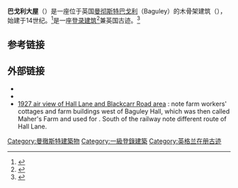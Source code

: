 {{Infobox building
|name=巴戈利大屋
|image=Baguley Hall.jpg
|caption=巴戈利大屋
|type=
|architectural_style=Timber Framed
|structural_system=
|client=Sir William Baguley
|location=[[巴戈利|巴戈利]]（Baguley）
|coordinates={{coord|53.394955|-2.276358|type:landmark_region:GB|display=inline,title}}
|start_date={{Start date|df=yes|14th century}}
|completion_date=
|owner=[[英格蘭遺產委員會|英格蘭遺產委員會]]
|status=I级[[登录建筑|登录建筑]]
|architect=
|references=
}}

'''巴戈利大屋'''（{{lang-en|'''Baguley Hall'''}}）是一座位于英国[[曼彻斯特|曼彻斯特]][[巴戈利|巴戈利]]（Baguley）的木骨架建筑（{{gbmapping|SJ81628874}}），始建于14世纪。<ref name="Pastscape">{{PastScape|mnumber=76516|mname=Baguley Hall|accessdate=5 January 2008}}</ref>是一座[[登錄建築|登录建筑]]<ref name="Images of England">{{IoE|388166|Baguley Hall |accessdate=26 December 2007}}</ref>兼英国古迹。<ref name="Pastscape2">{{PastScape|mnumber=76516|mname=Baguley Hall|accessdate=5 January 2008}}</ref>

== 参考链接 ==
{{reflist|2}}

== 外部链接 ==
* {{NHLE|num=1291962|desc=|accessdate=1 October 2015}}
* {{NHLE|num=1014937|desc=|accessdate=1 October 2015}}
* [http://www.britainfromabove.org.uk/image/epw017417?search=baguley&ref=3 1927 air view of Hall Lane and Blackcarr Road area] {{Wayback|url=http://www.britainfromabove.org.uk/image/epw017417?search=baguley&ref=3 |date=20160304041313 }}: note farm workers' cottages and farm buildings west of Baguley Hall, which was then called Maher's Farm and used for {{tsl|en|Market gardening|market gardening}}. South of the railway note different route of Hall Lane.

[[Category:曼徹斯特建築物|Category:曼徹斯特建築物]]
[[Category:一級登錄建築|Category:一級登錄建築]]
[[Category:英格兰在册古迹|Category:英格兰在册古迹]]